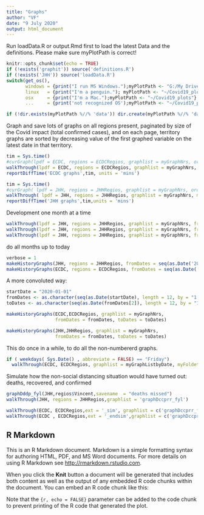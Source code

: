 ```yaml
---
title: "Graphs"
author: "VF"
date: "9 July 2020"
output: html_document
---
```

Run loadData.R or output.Rmd first to load the latest Data and the definitions. 
Please make sure myPlotPath is correct!

```r
knitr::opts_chunk$set(echo = TRUE)
if (!exists('graphit')) source('definitions.R')
if (!exists('JHH')) source('loadData.R')
switch(get_os(), 
       windows = {print("I run MS Windows.");myPlotPath <- "G:/My Drive/Covid19_plots"},
       linux   = {print("I'm a penguin."); myPlotPath <- "~/Covid19_plots"},
       osx     = {print("I'm a Mac.");myPlotPath <- "~/Covid19_plots"},
       ...     = {print('not recognized OS');myPlotPath <- "~/Covid19_plots"})

if (!dir.exists(myPlotPath %//% 'data')) dir.create(myPlotPath %//% 'data', recursive = TRUE)

```

Graph and save lots of graphs on all regions present, paginated by size of the Covid impact (total confirmed cases), and on each page, territory graphs are sorted by decreasing value of the first graphed variable on the latest date in that territory.


```r

tim = Sys.time()
#curGraph(lpdf = ECDC, regions = ECDCRegios, graphlist = myGraphNrs, ordre = 'GR')
walkThrough(lpdf = ECDC, regions = ECDCRegios, graphlist = myGraphNrs, myFolderDate  = 'current', ordre = 'RG')
reportDiffTime('ECDC graphs',tim, units = 'mins')

tim = Sys.time()
#curGraph( lpdf = JHH, regions = JHHRegios, graphlist = myGraphNrs, ordre = 'RG')
walkThrough( lpdf = JHH, regions = JHHRegios, graphlist = myGraphNrs, myFolderDate  = 'current', ordre = 'RG')
reportDiffTime('JHH graphs',tim,units = 'mins')
``` 

Development one month at a time
```r
walkThrough(lpdf = JHH, regions = JHHRegios, graphlist = myGraphNrs, from = "2020-01-01", to = '2020-01-31', myFolderDate = 'January', ordre = 'RG')
walkThrough(lpdf = JHH, regions = JHHRegios, graphlist = myGraphNrs, from = "2020-04-01", to = '2020-04-30', myFolderDate = 'April', ordre = 'RG')
walkThrough(lpdf = JHH, regions = JHHRegios, graphlist = myGraphNrs, from = "2020-06-01", to = '2020-06-30', myFolderDate = 'June', ordre = 'RG')
```

do all months up to today
```r
verbose = 1
makeHistoryGraphs(JHH, regions = JHHRegios, fromDates = seq(as.Date('2020-01-01'),Sys.Date(),  by = '1 month'), ordre = 'GR')  
makeHistoryGraphs(ECDC, regions = ECDCRegios, fromDates = seq(as.Date('2020-01-01'),Sys.Date(),  by = '1 month'))  

```
A more convoluted way: 
```r
startDate = "2020-01-01"
fromDates <- as.character(seq(as.Date(startDate), length = 12, by = "1 month"))
toDates <- as.character(seq(as.Date(fromDates[2]), length = 12, by = "1 month") - 1)

makeHistoryGraphs(ECDC,ECDCRegios, graphlist = myGraphNrs, 
                  fromDates = fromDates, toDates = toDates)

makeHistoryGraphs(JHH,JHHRegios, graphlist = myGraphNrs, 
                  fromDates = fromDates, toDates = toDates)

```
This do once in a while, to do all the non-numbererd graphs. 

```r
if ( weekdays( Sys.Date() , abbreviate = FALSE) == "Friday")  
  walkThrough(ECDC, ECDCRegios, graphlist = myGraphListbyDate, myFoldetDate = 'weekly')
```

Simulate how the non-social distancing situation would have turned out: deaths, recovered, and confirmed   
```r
graphDddp_fyl(JHH,regios$Vincent,savename  = "deaths missed") 
walkThrough(JHH, regions = JHHRegios,graphlist = 'graphDccprr_fyl')

walkThrough(ECDC, ECDCRegios,ext = '_sim', graphlist = c('graphDccprr_fiyl','graphDddp_fyl')) 
walkThrough(ECDC , ECDCRegios,ext = '_endsim',graphlist = c('graphDccprr_fiyl', 'graphDddp_fyl')) 


```
## R Markdown

This is an R Markdown document. Markdown is a simple formatting syntax for authoring HTML, PDF, and MS Word documents. For more details on using R Markdown see <http://rmarkdown.rstudio.com>.

When you click the **Knit** button a document will be generated that includes both content as well as the output of any embedded R code chunks within the document. You can embed an R code chunk like this:

Note that the `{r, echo = FALSE}` parameter can be added to the code chunk to prevent printing of the R code that generated the plot.
